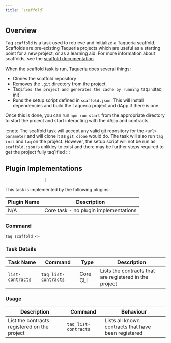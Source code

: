 ```yaml
---
title: `scaffold`
---
```


## Overview

Taq `scaffold` is a task used to retrieve and initialize a Taqueria scaffold. Scaffolds are pre-existing Taqueria projects which are useful as a starting point for a new project, or as a learning aid. For more information about scaffolds, see the [scaffold documentation](/docs/scaffolds/scaffold-basics)

When the scaffold task is run, Taqueria does several things:

- Clones the scaffold repository 
- Removes the `.git` directory from the project
- Taq`ifies the project and generates the cache by running `taq` and `taq init` 
- Runs the setup script defined in `scaffold.json`. This will install dependencies and build the Taqueria project and dApp if there is one

Once this is done, you can run `npm run start` from the appropriate directory to start the project and start interacting with the dApp and contracts

:::note
The scaffold task will accept any valid git repository for the `<url> parameter` and will clone it as `git clone` would do. The task will also run `taq init` and `taq` on the project. However, the setup script will not be run as `scaffold.json` is unlikley to exist and there may be further steps required to get the project fully taq`ified
:::

## Plugin Implementations
                     |
This task is implemented by the following plugins:

| Plugin Name                            | Description                             |
| -------------------------------------- | --------------------------------------- |
| N/A                                    | Core task - no plugin implementations   |

### Command

```shell
taq scaffold <>
```

### Task Details

| Task Name              | Command                             | Type                      | Description                                                  | 
| ---------------------- | ----------------------------------- | ------------------------- | ------------------------------------------------------------ |
| `list-contracts`       | `taq list-contracts`                | Core CLI                  | Lists the contracts that are registered in the project       |

### Usage

| Description                               | Command                               | Behaviour                                                                     |
| ----------------------------------------- | ------------------------------------- | ----------------------------------------------------------------------------- |
| List the contracts registered on the project | `taq list-contracts`               | Lists all known contracts that have been registered                           |


